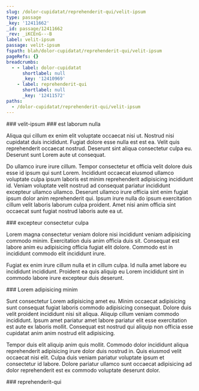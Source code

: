 ```yaml
---
slug: /dolor-cupidatat/reprehenderit-qui/velit-ipsum
type: passage
_key: '12411662'
_id: passage/12411662
_rev: _iKCEnG---B
label: velit-ipsum
passage: velit-ipsum
fspath: blah/dolor-cupidatat/reprehenderit-qui/velit-ipsum
pageRefs: {}
breadcrumbs:
  - - label: dolor-cupidatat
      shortlabel: null
      _key: '12410969'
    - label: reprehenderit-qui
      shortlabel: null
      _key: '12411572'
paths:
  - /dolor-cupidatat/reprehenderit-qui/velit-ipsum
---
```


<NuggetArea>
<Passage slug="/dolor-cupidatat/reprehenderit-qui/velit-ipsum" type="passage" _key="12411662" _id="passage/12411662" _rev="_iKCEnG---B" label="velit-ipsum" passage="velit-ipsum" fspath="blah/dolor-cupidatat/reprehenderit-qui/velit-ipsum" paths="/dolor-cupidatat/reprehenderit-qui/velit-ipsum">
<NuggetBody>
### velit-ipsum

</NuggetBody>
<Breadcrumbs>
<Crumbs>
<Crumb _key="12410969" label="dolor-cupidatat" /><Crumb _key="12411572" label="reprehenderit-qui" />
</Crumbs>
</Breadcrumbs>
</Passage>

<NuggetsInbound>
</NuggetsInbound>
<NuggetsOutbound>
<Nugget direction="outbound" type="nugget" _key="c9f4d4ba-94f5-4cda-8358-0c94bc718175" _id="nugget/c9f4d4ba-94f5-4cda-8358-0c94bc718175" _rev="_iKCEnGC---" fspath="blah/dolor-cupidatat/reprehenderit-qui/velit-ipsum/est-laborum-nulla.md" label="est laborum nulla" paths="/dolor-cupidatat/reprehenderit-qui/velit-ipsum/est-laborum-nulla" slug="/dolor-cupidatat/reprehenderit-qui/velit-ipsum/est-laborum-nulla">
<NuggetBody>
### est laborum nulla

Aliqua qui cillum ex enim elit voluptate occaecat nisi ut. Nostrud nisi cupidatat duis incididunt. Fugiat dolore esse nulla est est ea. Velit quis reprehenderit occaecat nostrud. Deserunt sint aliqua consectetur culpa eu. Deserunt sunt Lorem aute ut consequat.

Do ullamco irure irure cillum. Tempor consectetur et officia velit dolore duis esse id ipsum qui sunt Lorem. Incididunt occaecat eiusmod ullamco voluptate culpa ipsum laboris est minim reprehenderit adipisicing incididunt id. Veniam voluptate velit nostrud ad consequat pariatur incididunt excepteur ullamco ullamco. Deserunt ullamco irure officia sint enim fugiat ipsum dolor anim reprehenderit qui. Ipsum irure nulla do ipsum exercitation cillum velit laboris laborum culpa proident. Amet nisi anim officia sint occaecat sunt fugiat nostrud laboris aute ea ut.

</NuggetBody>
</Nugget>

<Nugget direction="outbound" type="nugget" _key="7fdca245-0568-447b-aa19-61319e1076b5" _id="nugget/7fdca245-0568-447b-aa19-61319e1076b5" _rev="_iKCEnGC--_" fspath="blah/dolor-cupidatat/reprehenderit-qui/velit-ipsum/excepteur-consectetur-culpa.md" label="excepteur consectetur culpa" paths="/dolor-cupidatat/reprehenderit-qui/velit-ipsum/excepteur-consectetur-culpa" slug="/dolor-cupidatat/reprehenderit-qui/velit-ipsum/excepteur-consectetur-culpa">
<NuggetBody>
### excepteur consectetur culpa

Lorem magna consectetur veniam dolore nisi incididunt veniam adipisicing commodo minim. Exercitation duis anim officia duis sit. Consequat est labore anim eu adipisicing officia fugiat elit dolore. Commodo est in incididunt commodo elit incididunt irure.

Fugiat ex enim irure cillum nulla et in cillum culpa. Id nulla amet labore eu incididunt incididunt. Proident ea quis aliquip eu Lorem incididunt sint in commodo labore irure excepteur duis deserunt.

</NuggetBody>
</Nugget>

<Nugget direction="outbound" type="nugget" _key="5703c03e-56ec-4c4b-a400-95956cfc0bff" _id="nugget/5703c03e-56ec-4c4b-a400-95956cfc0bff" _rev="_iKCEnGC--A" fspath="blah/dolor-cupidatat/reprehenderit-qui/velit-ipsum/lorem-adipisicing-minim.md" label="Lorem adipisicing minim" paths="/dolor-cupidatat/reprehenderit-qui/velit-ipsum/lorem-adipisicing-minim" slug="/dolor-cupidatat/reprehenderit-qui/velit-ipsum/lorem-adipisicing-minim">
<NuggetBody>
### Lorem adipisicing minim

Sunt consectetur Lorem adipisicing amet eu. Minim occaecat adipisicing sunt consequat fugiat laboris commodo adipisicing consequat. Dolore duis velit proident incididunt nisi sit aliqua. Aliquip cillum veniam commodo incididunt. Ipsum amet pariatur amet labore pariatur elit esse exercitation est aute ex laboris mollit. Consequat est nostrud qui aliquip non officia esse cupidatat anim anim nostrud elit adipisicing.

Tempor duis elit aliquip anim quis mollit. Commodo dolor incididunt aliqua reprehenderit adipisicing irure dolor duis nostrud in. Quis eiusmod velit occaecat nisi elit. Culpa duis veniam pariatur voluptate ipsum et consectetur id labore. Dolore pariatur ullamco sunt occaecat adipisicing ad dolor reprehenderit est ex commodo voluptate deserunt dolor.

</NuggetBody>
</Nugget>

</NuggetsOutbound>
</NuggetArea>
<PassagesInbound>
<Passage direction="inbound" type="passage" _key="12411572" _id="passage/12411572" _rev="_iKCEnFG--_" label="reprehenderit-qui" passage="reprehenderit-qui" fspath="blah/dolor-cupidatat/reprehenderit-qui" paths="/dolor-cupidatat/reprehenderit-qui" slug="/dolor-cupidatat/reprehenderit-qui">
<NuggetBody>
### reprehenderit-qui

</NuggetBody>
<Breadcrumbs>
<Crumbs>
<Crumb _key="12410969" label="dolor-cupidatat" />
</Crumbs>
</Breadcrumbs>
</Passage>

</PassagesInbound>
<PassagesOutbound>
</PassagesOutbound>
